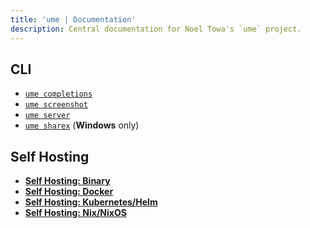 ```yaml
---
title: 'ume | Documentation'
description: Central documentation for Noel Towa's `ume` project.
---
```



## CLI

- [`ume completions`](/docs/ume/cli/completions)
- [`ume screenshot`](/docs/ume/cli/screenshot)
- [`ume server`](/docs/ume/cli/server)
- [`ume sharex`](/docs/ume/cli/sharex) (**Windows** only)

## Self Hosting

- [<Icon class="inline" name="vscode-icons:file-type-shell" /> **Self Hosting: Binary**](/docs/ume/self-hosting/binary)
- [<Icon class="inline" name="catppuccin:docker" /> **Self Hosting: Docker**](/docs/ume/self-hosting/docker)
- [<Icon class="inline" name="vscode-icons:file-type-helm" /> **Self Hosting: Kubernetes/Helm**](/docs/ume/self-hosting/kubernetes-helm)
- [<Icon class="inline" name="vscode-icons:file-type-nix" /> **Self Hosting: Nix/NixOS**](/docs/ume/self-hosting/nix)
